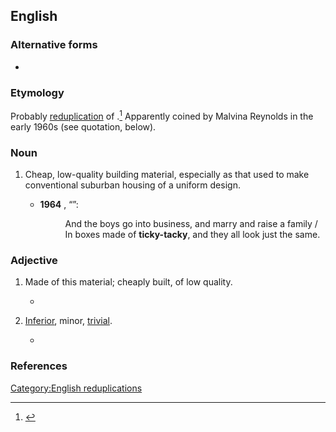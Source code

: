 {{also|ticky tacky|tick tack|ticktack}}

==English==

===Alternative forms===
* {{l|en|ticky tacky}}

===Etymology===
Probably [[reduplication]] of {{m|en|tacky#Etymology 2|tacky|t=of low quality; in poor taste}}.<ref>{{R:OED Online|entry=ticky-tacky|code=201787|part of speech=n. and adj}}</ref> Apparently coined by Malvina Reynolds in the early 1960s (see quotation, below).

===Noun===
{{en-noun|-}}

# {{lb|en|US}} Cheap, low-quality building material, especially as that used to make conventional suburban housing of a uniform design.
#* '''1964''' {{w|Malvina Reynolds}}, “{{w|Little Boxes}}”:
#*: And the boys go into business, and marry and raise a family / In boxes made of '''ticky-tacky''', and they all look just the same.

===Adjective===
{{en-adj|-}}

# {{lb|en|US}} Made of this material; cheaply built, of low quality.
#* {{quote-book|2013|K.T. Berger|Where the Road and the Sky Collide||112|My first impression was that Phoenix was another American Dream (a la L.A.) come true—'''ticky-tacky''' tract housing complexes and mini-malls stretching boundlessly into the flat desert horizon.}}
# {{lb|en|by extension}} [[inferior|Inferior]], minor, [[trivial]].
#* {{quote-book|2010|Charles Mertz|So, You Want to be a Teacher||99|It almost seems that major discipline problems take care of themselves; it is the day-to-day little '''ticky-tacky''' issues that bind and scratch and itch until you find that you are boxed in with a class that you can no longer control.}}

===References===
<references/>

[[Category:English reduplications]]